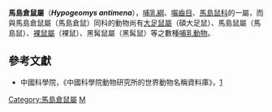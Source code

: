 {{Speciesbox
| taxon = Hypogeomys antimena
| name = 馬島倉鼠
| status = EN | status_system = IUCN2.3
| image = Malagasy.giant.rat.arp.jpg
| parent_authority = [[Alfred_Grandidier|A. Grandidier]], 1869
| authority = [[Alfred_Grandidier|A. Grandidier]] , 1869
}}

'''馬島倉鼠屬'''（'''''Hypogeomys antimena'''''），[[哺乳綱|哺乳綱]]、[[囓齒目|囓齒目]]、[[馬島鼠科|馬島鼠科]]的一屬，而與馬島倉鼠屬（馬島倉鼠）同科的動物尚有[[大足鼠屬|大足鼠屬]]（碩大足鼠）、馬島鼠屬（馬島鼠）、[[裸鼠屬|裸鼠屬]]（裸鼠）、黑髯鼠屬（黑髯鼠）等之數種[[哺乳動物|哺乳動物]]。

== 參考文獻 ==
* 中國科學院，《中國科學院動物研究所的世界動物名稱資料庫》，[https://web.archive.org/web/20050718232917/http://vzd.brim.ac.cn/division/fauna/index.asp]

{{Taxonbar}}
[[Category:馬島倉鼠屬|Category:馬島倉鼠屬]]
[[Category:1869年描述的动物|M]]
